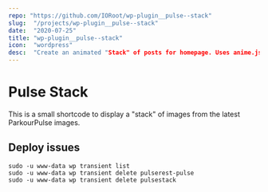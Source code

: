 ```yaml
---
repo: "https://github.com/IORoot/wp-plugin__pulse--stack"
slug:  "/projects/wp-plugin__pulse--stack"
date:  "2020-07-25"
title: "wp-plugin__pulse--stack"
icon:  "wordpress"
desc:  "Create an animated "Stack" of posts for homepage. Uses anime.js"
---
```



# Pulse Stack

This is a small shortcode to display a "stack" of images from the latest ParkourPulse images.

## Deploy issues

```
sudo -u www-data wp transient list
sudo -u www-data wp transient delete pulserest-pulse
sudo -u www-data wp transient delete pulsestack
```